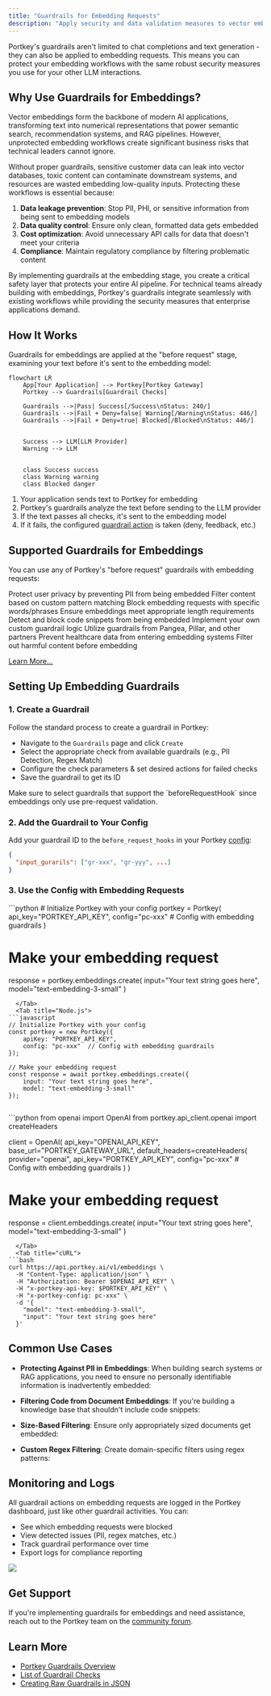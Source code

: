 ```yaml
---
title: "Guardrails for Embedding Requests"
description: "Apply security and data validation measures to vector embedding requests to protect sensitive information and ensure data quality."
---
```


Portkey's guardrails aren't limited to chat completions and text generation - they can also be applied to embedding requests. This means you can protect your embedding workflows with the same robust security measures you use for your other LLM interactions.
## Why Use Guardrails for Embeddings?

Vector embeddings form the backbone of modern AI applications, transforming text into numerical representations that power semantic search, recommendation systems, and RAG pipelines. However, unprotected embedding workflows create significant business risks that technical leaders cannot ignore.

Without proper guardrails, sensitive customer data can leak into vector databases, toxic content can contaminate downstream systems, and resources are wasted embedding low-quality inputs. Protecting these workflows is essential because:

1. **Data leakage prevention**: Stop PII, PHI, or sensitive information from being sent to embedding models
2. **Data quality control**: Ensure only clean, formatted data gets embedded
3. **Cost optimization**: Avoid unnecessary API calls for data that doesn't meet your criteria
4. **Compliance**: Maintain regulatory compliance by filtering problematic content

By implementing guardrails at the embedding stage, you create a critical safety layer that protects your entire AI pipeline. For technical teams already building with embeddings, Portkey's guardrails integrate seamlessly with existing workflows while providing the security measures that enterprise applications demand.



## How It Works

Guardrails for embeddings are applied at the "before request" stage, examining your text before it's sent to the embedding model:


```mermaid
flowchart LR
    App[Your Application] --> Portkey[Portkey Gateway]
    Portkey --> Guardrails[Guardrail Checks]

    Guardrails -->|Pass| Success[/Success\nStatus: 240/]
    Guardrails -->|Fail + Deny=false| Warning[/Warning\nStatus: 446/]
    Guardrails -->|Fail + Deny=true| Blocked[/Blocked\nStatus: 446/]


    Success --> LLM[LLM Provider]
    Warning --> LLM


    class Success success
    class Warning warning
    class Blocked danger
```

1. Your application sends text to Portkey for embedding
2. Portkey's guardrails analyze the text before sending to the LLM provider
3. If the text passes all checks, it's sent to the embedding model
4. If it fails, the configured [guardrail action](/product/guardrails) is taken (deny, feedback, etc.)

## Supported Guardrails for Embeddings

You can use any of Portkey's "before request" guardrails with embedding requests:

<CardGroup cols={3}>
  <Card title="PII Detection" href="/product/guardrails/pii-redaction">
    Protect user privacy by preventing PII from being embedded
  </Card>
  <Card title="Regex Match" href="/product/guardrails/list-of-guardrail-checks#basic--deterministic-guardrails">
    Filter content based on custom pattern matching
  </Card>
  <Card title="Contains Check" href="/product/guardrails/list-of-guardrail-checks#basic--deterministic-guardrails">
    Block embedding requests with specific words/phrases
  </Card>
  <Card title="Word/Character Count" href="/product/guardrails/list-of-guardrail-checks#basic--deterministic-guardrails">
    Ensure embeddings meet appropriate length requirements
  </Card>
  <Card title="Contains Code" href="/product/guardrails/list-of-guardrail-checks#basic--deterministic-guardrails">
    Detect and block code snippets from being embedded
  </Card>
  <Card title="Custom Webhook" href="/product/guardrails/bring-your-own-guardrails">
    Implement your own custom guardrail logic
  </Card>
  <Card title="Partner Guardrails" href="/product/guardrails/list-of-guardrail-checks#partner-guardrails">
    Utilize guardrails from Pangea, Pillar, and other partners
  </Card>
  <Card title="PHI Detection" href="/product/guardrails/list-of-guardrail-checks#pro--llm-guardrails">
    Prevent healthcare data from entering embedding systems
  </Card>
  <Card title="Moderate Content" href="/product/guardrails/list-of-guardrail-checks#pro--llm-guardrails">
    Filter out harmful content before embedding
  </Card>
</CardGroup>

[Learn More...](/product/guardrails)
## Setting Up Embedding Guardrails

### 1. Create a Guardrail

Follow the standard process to create a guardrail in Portkey:

* Navigate to the `Guardrails` page and click `Create`
* Select the appropriate check from available guardrails (e.g., PII Detection, Regex Match)
* Configure the check parameters & set desired actions for failed checks
* Save the guardrail to get its ID

<Note>
  Make sure to select guardrails that support the `beforeRequestHook` since embeddings only use pre-request validation.
</Note>

### 2. Add the Guardrail to Your Config

Add your guardrail ID to the `before_request_hooks` in your Portkey [config](/product/ai-gateway/configs):

```json
{
  "input_gurarils": ["gr-xxx", "gr-yyy", ...]
}
```

### 3. Use the Config with Embedding Requests

<Tabs>
  <Tab title="Python">
```python
# Initialize Portkey with your config
portkey = Portkey(
    api_key="PORTKEY_API_KEY",
    config="pc-xxx"  # Config with embedding guardrails
)

# Make your embedding request
response = portkey.embeddings.create(
    input="Your text string goes here",
    model="text-embedding-3-small"
)

```
  </Tab>
  <Tab title="Node.js">
```javascript
// Initialize Portkey with your config
const portkey = new Portkey({
    apiKey: "PORTKEY_API_KEY",
    config: "pc-xxx"  // Config with embedding guardrails
});

// Make your embedding request
const response = await portkey.embeddings.create({
    input: "Your text string goes here",
    model: "text-embedding-3-small"
});


```
  </Tab>
  <Tab title="OpenAI Python">
```python
from openai import OpenAI
from portkey.api_client.openai import createHeaders

client = OpenAI(
    api_key="OPENAI_API_KEY",
    base_url="PORTKEY_GATEWAY_URL",
    default_headers=createHeaders(
        provider="openai",
        api_key="PORTKEY_API_KEY",
        config="pc-xxx"  # Config with embedding guardrails
    )
)

# Make your embedding request
response = client.embeddings.create(
    input="Your text string goes here",
    model="text-embedding-3-small"
)


```
  </Tab>
  <Tab title="cURL">
```bash
curl https://api.portkey.ai/v1/embeddings \
  -H "Content-Type: application/json" \
  -H "Authorization: Bearer $OPENAI_API_KEY" \
  -H "x-portkey-api-key: $PORTKEY_API_KEY" \
  -H "x-portkey-config: pc-xxx" \
  -d '{
    "model": "text-embedding-3-small",
    "input": "Your text string goes here"
  }'
```
  </Tab>
</Tabs>

## Common Use Cases

- **Protecting Against PII in Embeddings**: When building search systems or RAG applications, you need to ensure no personally identifiable information is inadvertently embedded:

- **Filtering Code from Document Embeddings**: If you're building a knowledge base that shouldn't include code snippets:

- **Size-Based Filtering**: Ensure only appropriately sized documents get embedded:

- **Custom Regex Filtering**: Create domain-specific filters using regex patterns:



## Monitoring and Logs

All guardrail actions on embedding requests are logged in the Portkey dashboard, just like other guardrail activities. You can:

- See which embedding requests were blocked
- View detected issues (PII, regex matches, etc.)
- Track guardrail performance over time
- Export logs for compliance reporting


<Frame>
  <img src="/images/product/ai-gateway/ai-34.gif"/>
</Frame>

## Get Support

If you're implementing guardrails for embeddings and need assistance, reach out to the Portkey team on the [community forum](https://discord.gg/portkey-llms-in-prod-1143393887742861333).

## Learn More

- [Portkey Guardrails Overview](/product/guardrails)
- [List of Guardrail Checks](/product/guardrails/list-of-guardrail-checks)
- [Creating Raw Guardrails in JSON](/product/guardrails/creating-raw-guardrails-in-json)
